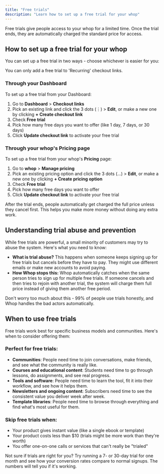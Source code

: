 ```yaml
---
title: "Free trials"
description: "Learn how to set up a free trial for your whop"
---
```


Free trials give people access to your whop for a limited time. Once the trial ends, they are automatically charged the standard price for access.

## How to set up a free trial for your whop

You can set up a free trial in two ways - choose whichever is easier for you:

<Note>
  You can only add a free trial to 'Recurring' checkout links.
</Note>

### Through your Dashboard

To set up a free trial from your Dashboard:

1. Go to **Dashboard** \> **Checkout links**
2. Pick an existing link and click the 3 dots (⋮) \> **Edit**, or make a new one by clicking **\+ Create checkout link**
3. Check **Free trial**
4. Pick how many free days you want to offer (like 1 day, 7 days, or 30 days)
5. Click **Update checkout link** to activate your free trial

### Through your whop's Pricing page

To set up a free trial from your whop's **Pricing** page:

1. Go to **whop** \> **Manage pricing**
2. Pick an existing pricing option and click the 3 dots (…) \> **Edit**, or make a new one by clicking **\+ Create pricing option**
3. Check **Free trial**
4. Pick how many free days you want to offer
5. Click **Update checkout link** to activate your free trial

<Warning>
  After the trial ends, people automatically get charged the full price unless they cancel first. This helps you make more money without doing any extra work.
</Warning>

## Understanding trial abuse and prevention

While free trials are powerful, a small minority of customers may try to abuse the system. Here's what you need to know:

- **What is trial abuse?** This happens when someone keeps signing up for free trials but cancels before they have to pay. They might use different emails or make new accounts to avoid paying.
- **How Whop stops this:** Whop automatically catches when the same person tries to sign up for multiple free trials. If someone cancels and then tries to rejoin with another trial, the system will charge them full price instead of giving them another free period.

<Tip>
  Don't worry too much about this - 99% of people use trials honestly, and Whop handles the bad actors automatically.
</Tip>

## When to use free trials

Free trials work best for specific business models and communities. Here's when to consider offering them:

### Perfect for free trials:

- **Communities**: People need time to join conversations, make friends, and see what the community is really like.
- **Courses and educational content**: Students need time to go through lessons, do assignments, and see real progress.
- **Tools and software**: People need time to learn the tool, fit it into their workflow, and see how it helps them.
- **Newsletters and ongoing content**: Subscribers need time to see the consistent value you deliver week after week.
- **Template libraries**: People need time to browse through everything and find what's most useful for them.

### Skip free trials when:

- Your product gives instant value (like a single ebook or template)
- Your product costs less than \$10 (trials might be more work than they're worth)
- You offer one-on-one calls or services that can't really be "trialed"

<Tip>
  Not sure if trials are right for you? Try running a 7- or 30-day trial for one month and see how your conversion rates compare to normal signups. The numbers will tell you if it's working.
</Tip>